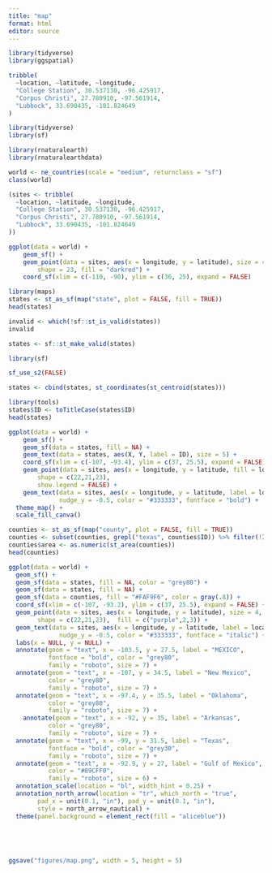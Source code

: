 ```yaml
---
title: "map"
format: html
editor: source
---
```



```r
library(tidyverse)
library(ggspatial)
```


```r
tribble(
  ~location, ~latitude, ~longitude,
  "College Station", 30.537130, -96.425917,
  "Corpus Christi", 27.780910, -97.561914,
  "Lubbock", 33.690435, -101.824649
)
```

```r
library(tidyverse)
library(sf)
```

```r
library(rnaturalearth)
library(rnaturalearthdata)

world <- ne_countries(scale = "medium", returnclass = "sf")
class(world)
```


```r
(sites <- tribble(
  ~location, ~latitude, ~longitude,
  "College Station", 30.537130, -96.425917,
  "Corpus Christi", 27.780910, -97.561914,
  "Lubbock", 33.690435, -101.824649
))
```

```r
ggplot(data = world) +
    geom_sf() +
    geom_point(data = sites, aes(x = longitude, y = latitude), size = 4, 
        shape = 23, fill = "darkred") +
    coord_sf(xlim = c(-110, -90), ylim = c(36, 25), expand = FALSE)
```

```r
library(maps)
states <- st_as_sf(map("state", plot = FALSE, fill = TRUE))
head(states)
```

```r
invalid <- which(!sf::st_is_valid(states))
invalid
```

```r
states <- sf::st_make_valid(states)
```

```r
library(sf)

sf_use_s2(FALSE)

states <- cbind(states, st_coordinates(st_centroid(states)))

```




```r
library(tools)
states$ID <- toTitleCase(states$ID)
head(states)
```


```r
ggplot(data = world) +
    geom_sf() +
    geom_sf(data = states, fill = NA) + 
    geom_text(data = states, aes(X, Y, label = ID), size = 5) +
    coord_sf(xlim = c(-107, -93.4), ylim = c(37, 25.5), expand = FALSE) +
    geom_point(data = sites, aes(x = longitude, y = latitude, fill = location), size = 4, 
        shape = c(22,21,23),
        show.legend = FALSE) +
    geom_text(data = sites, aes(x = longitude, y = latitude, label = location),
              nudge_y = -0.5, color = "#333333", fontface = "bold") + 
  theme_map() +
  scale_fill_canva()
```


```r
counties <- st_as_sf(map("county", plot = FALSE, fill = TRUE))
counties <- subset(counties, grepl("texas", counties$ID)) %>% filter(!ID %in% "oklahoma,texas")
counties$area <- as.numeric(st_area(counties))
head(counties)
```

```r
ggplot(data = world) +
  geom_sf() +
  geom_sf(data = states, fill = NA, color = "grey80") + 
  geom_sf(data = states, fill = NA) + 
  geom_sf(data = counties, fill = "#FAF9F6", color = gray(.8)) +
  coord_sf(xlim = c(-107, -93.2), ylim = c(37, 25.5), expand = FALSE) +
  geom_point(data = sites, aes(x = longitude, y = latitude), size = 4, 
        shape = c(22,21,23),  fill = c("purple",2,3)) +
  geom_text(data = sites, aes(x = longitude, y = latitude, label = location),
              nudge_y = -0.5, color = "#333333", fontface = "italic") +
  labs(x = NULL, y = NULL) +
  annotate(geom = "text", x = -103.5, y = 27.5, label = "MEXICO", 
           fontface = "bold", color = "grey80", 
           family = "roboto", size = 7) +
  annotate(geom = "text", x = -107, y = 34.5, label = "New Mexico", 
           color = "grey80", 
           family = "roboto", size = 7) +
  annotate(geom = "text", x = -97.4, y = 35.5, label = "Oklahoma", 
           color = "grey80", 
           family = "roboto", size = 7) +
    annotate(geom = "text", x = -92, y = 35, label = "Arkansas", 
           color = "grey80", 
           family = "roboto", size = 7) +
  annotate(geom = "text", x = -99, y = 31.5, label = "Texas", 
           fontface = "bold", color = "grey30", 
           family = "roboto", size = 7) +
  annotate(geom = "text", x = -92.9, y = 27, label = "Gulf of Mexico", 
           color = "#89CFF0", 
           family = "roboto", size = 6) +
  annotation_scale(location = "bl", width_hint = 0.25) +
  annotation_north_arrow(location = "tr", which_north = "true", 
        pad_x = unit(0.1, "in"), pad_y = unit(0.1, "in"),
        style = north_arrow_nautical) +
  theme(panel.background = element_rect(fill = "aliceblue"))
  

    
    

ggsave("figures/map.png", width = 5, height = 5)
```


















